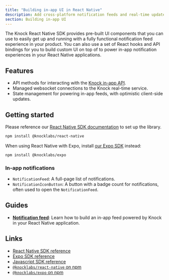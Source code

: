 ```yaml
---
title: "Building in-app UI in React Native"
description: Add cross-platform notification feeds and real-time updates to your React Native mobile apps using Knock's native components.
section: Building in-app UI
---
```


The Knock React Native SDK provides pre-built UI components that you can use to easily get up and running with a fully functional notification feed experience in your product. You can also use a set of React hooks and API bindings for you to build custom UI on top of to power in-app notification experiences in your React Native applications.

## Features

- API methods for interacting with the [Knock in-app API](/in-app-ui/api-overview).
- Managed websocket connections to the Knock real-time service.
- State management for powering in-app feeds, with optimistic client-side updates.

## Getting started

Please reference our [React Native SDK documentation](/sdks/react-native/quick-start) to set up the library.

```bash title="Install the Knock React Native SDK"
npm install @knocklabs/react-native
```

When using React Native with Expo, install [our Expo SDK](/sdks/expo/overview) instead:

```bash title="Install the Knock Expo SDK"
npm install @knocklabs/expo
```

### In-app notifications

- `NotificationFeed`: A full-page list of notifications.
- `NotificationIconButton`: A button with a badge count for notifications, often used to open the `NotificationFeed`.

## Guides

- [**Notification feed**](/in-app-ui/react-native/notification-feeds): Learn how to build an in-app feed powered by Knock in your React Native application.

## Links

- [React Native SDK reference](/sdks/react-native/reference)
- [Expo SDK reference](/sdks/expo/reference)
- [Javascript SDK reference](/sdks/javascript/reference)
- [`@knocklabs/react-native` on npm](https://www.npmjs.com/package/@knocklabs/react-native)
- [`@knocklabs/expo` on npm](https://www.npmjs.com/package/@knocklabs/expo)
